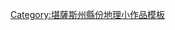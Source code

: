 {{asbox
| image     = Flag of Kansas.svg
| pix       = 
| subject   = 地理
| qualifier = 堪薩斯州[[科菲縣 (堪薩斯州)|科菲縣]]
| category  = 中東堪薩斯州地理小作品
| tempsort  =  Coffey
| name      = Template:CoffeyCountyKS-geo-stub
}}
<noinclude>
[[Category:堪薩斯州縣份地理小作品模板]]
</noinclude>